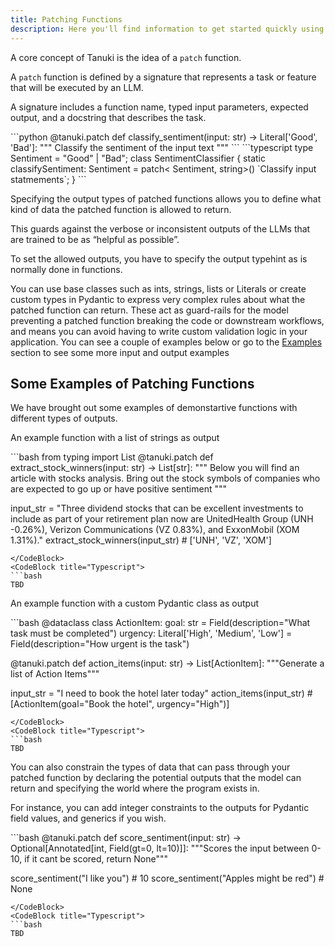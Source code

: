 ```yaml
---
title: Patching Functions
description: Here you'll find information to get started quickly using Tanuki.
---
```


A core concept of Tanuki is the idea of a `patch` function.

A `patch` function is defined by a signature that represents a task or feature that will be executed by an LLM.

A signature includes a function name, typed input parameters, expected output, and a docstring that describes the task.

<CodeBlocks>
    <CodeBlock title="Python">
    ```python
    @tanuki.patch
    def classify_sentiment(input: str) -> Literal['Good', 'Bad']:
        """
        Classify the sentiment of the input text
        """
    ```
    </CodeBlock>
    <CodeBlock title="Typescript">
    ```typescript
    type Sentiment = "Good" | "Bad";
    class SentimentClassifier {
        static classifySentiment: Sentiment  = patch< Sentiment, string>()
            `Classify input statmements`;
    }
    ```
    </CodeBlock>
</CodeBlocks>

Specifying the output types of patched functions allows you to define what kind of data the patched function is allowed to return.

This guards against the verbose or inconsistent outputs of the LLMs that are trained to be as “helpful as possible”.

To set the allowed outputs, you have to specify the output typehint as is normally done in functions.

You can use base classes such as ints, strings, lists or Literals or create custom types in Pydantic to express very complex rules about what the patched function can return. These act as guard-rails for the model preventing a patched function breaking the code or downstream workflows, and means you can avoid having to write custom validation logic in your application. You can see a couple of examples below or go to the [Examples](placeholder_url) section to see some more input and output examples

## Some Examples of Patching Functions

We have brought out some examples of demonstartive functions with different types of outputs.

An example function with a list of strings as output

<CodeBlocks>
  <CodeBlock title="Python">
  ```bash
  from typing import List
  @tanuki.patch
  def extract_stock_winners(input: str) -> List[str]:
    """
    Below you will find an article with stocks analysis. Bring out the stock symbols of companies who are expected to go up or have positive sentiment
    """

  input_str = "Three dividend stocks that can be excellent investments to include as part of your retirement plan now are UnitedHealth Group (UNH -0.26%), Verizon Communications (VZ 0.83%), and ExxonMobil (XOM 1.31%)."
  extract_stock_winners(input_str) # ['UNH', 'VZ', 'XOM']
  ```
  </CodeBlock>
  <CodeBlock title="Typescript">
  ```bash
  TBD
  ```
  </CodeBlock>

</CodeBlocks>

An example function with a custom Pydantic class as output

<CodeBlocks>
  <CodeBlock title="Python">
  ```bash
  @dataclass
  class ActionItem:
      goal: str = Field(description="What task must be completed")
      urgency: Literal['High', 'Medium', 'Low'] = Field(description="How urgent is the task")

  @tanuki.patch
  def action_items(input: str) -> List[ActionItem]:
      """Generate a list of Action Items"""

  input_str = "I need to book the hotel later today"
  action_items(input_str) # [ActionItem(goal="Book the hotel", urgency="High")]
  ```
  </CodeBlock>
  <CodeBlock title="Typescript">
  ```bash
  TBD
  ```
  </CodeBlock>

</CodeBlocks>

You can also constrain the types of data that can pass through your patched function by declaring the potential outputs that the model can return and specifying the world where the program exists in.

For instance, you can add integer constraints to the outputs for Pydantic field values, and generics if you wish.

<CodeBlocks>
  <CodeBlock title="Python">
  ```bash
  @tanuki.patch
  def score_sentiment(input: str) -> Optional[Annotated[int, Field(gt=0, lt=10)]]:
      """Scores the input between 0-10, if it cant be scored, return None"""


  score_sentiment("I like you") # 10
  score_sentiment("Apples might be red") # None
  ```
  </CodeBlock>
  <CodeBlock title="Typescript">
  ```bash
  TBD
  ```
  </CodeBlock>

</CodeBlocks>
